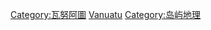 {{noteTA
|G1=國家
}}
{{Catnav|頁面分類|地理|国家|大洋洲国家|瓦努阿图}}
{{Catnav|頁面分類|地理|国家|按國家分類|各國地理}}
{{Catnav|頁面分類|地理|各國地理}}
{{Catnav|頁面分類|各種主題的頁面分類|按國家分類|各國地理}}
{{Commonscat|Geography of Vanuatu}}
{{Catmain}}

[[Category:瓦努阿圖|Category:瓦努阿圖]]
[[Category:大洋洲各国地理|Vanuatu]]
[[Category:岛屿地理|Category:岛屿地理]]